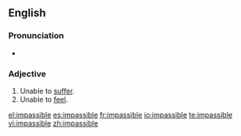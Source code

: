 ==English==
===Pronunciation===
*{{audio|en-us-impassible.ogg|Audio (US)}}

===Adjective===
{{infl|en|adjective}}
#Unable to [[suffer]].
#Unable to [[feel]].

[[el:impassible]]
[[es:impassible]]
[[fr:impassible]]
[[io:impassible]]
[[te:impassible]]
[[vi:impassible]]
[[zh:impassible]]
